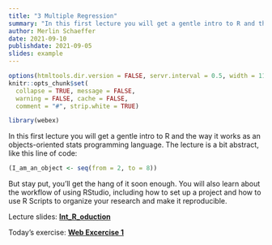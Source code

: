 ```yaml
---
title: "3 Multiple Regression"
summary: "In this first lecture you will get a gentle intro to R and the way it works as an objects-oriented stats programming language."
author: Merlin Schaeffer
date: 2021-09-10
publishdate: 2021-09-05
slides: example
---
```


```r
options(htmltools.dir.version = FALSE, servr.interval = 0.5, width = 115, digits = 2)
knitr::opts_chunk$set(
  collapse = TRUE, message = FALSE, 
  warning = FALSE, cache = FALSE,
  comment = "#", strip.white = TRUE)

library(webex)
```

In this first lecture you will get a gentle intro to R and the way it works as an objects-oriented stats programming language. The lecture is a bit abstract, like this line of code:
```r
(I_am_an_object <- seq(from = 2, to = 8))
```
But stay put, you'll get the hang of it soon enough. You will also learn about the workflow of using RStudio, including how to set up a project and how to use R Scripts to organize your research and make it reproducible.

Lecture slides: [**Int_R_oduction**](/1-Hello_R/1-Hello_R.html)

Today's exercise: [**Web Excercise 1**](/exercises/exercise1.html)